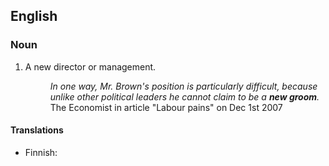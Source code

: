 ==English==

===Noun===
{{en-noun|sg=[[new]] [[broom]]}}

# A new director or management.
#:''In one way, Mr. Brown's position is particularly difficult, because unlike other political leaders he cannot claim to be a '''new groom'''.'' The Economist in article "Labour pains" on Dec 1st 2007

====Translations====
{{top}}
*Finnish: {{t|fi|uusi luuta}}
{{bottom}}